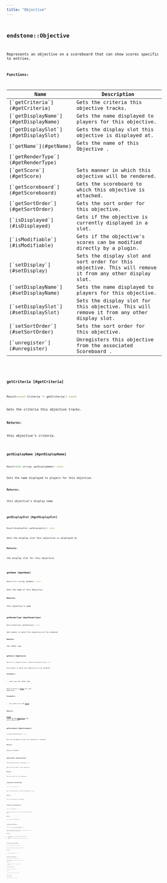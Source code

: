 ```yaml
---
title: "Objective"
---
```


## <code className="doc-symbol doc-symbol-class"/> endstone::Objective

Represents an objective on a scoreboard that can show scores specific to entries.


















**Functions:**

<table>
<thead>
   <tr>
      <th>Name</th>
      <th>Description</th>
   </tr>
</thead>
<tbody>
<tr key="classendstone_1_1_objective_1a2262338b77cfa7f9d6462857bf94fed2">
    <td>[`getCriteria`](#getCriteria)</td>
    <td>Gets the criteria this objective tracks.</td>
</tr>
<tr key="classendstone_1_1_objective_1add4d16177eaab8a420648e34d3c970e4">
    <td>[`getDisplayName`](#getDisplayName)</td>
    <td>Gets the name displayed to players for this objective.</td>
</tr>
<tr key="classendstone_1_1_objective_1af38249b8c237008e2058ca2a21366f10">
    <td>[`getDisplaySlot`](#getDisplaySlot)</td>
    <td>Gets the display slot this objective is displayed at.</td>
</tr>
<tr key="classendstone_1_1_objective_1a76ef52e95148d3e88f6f3581bd4a97da">
    <td>[`getName`](#getName)</td>
    <td>Gets the name of this Objective .</td>
</tr>
<tr key="classendstone_1_1_objective_1ad0a6886ee17ccb32139c3b793e29b94a">
    <td>[`getRenderType`](#getRenderType)</td>
    <td></td>
</tr>
<tr key="classendstone_1_1_objective_1a8b28c20b7099517ba2d12eefaf933a97">
    <td>[`getScore`](#getScore)</td>
    <td>Sets manner in which this objective will be rendered.</td>
</tr>
<tr key="classendstone_1_1_objective_1ada9df9db7d4dab1a2a129891a58822b9">
    <td>[`getScoreboard`](#getScoreboard)</td>
    <td>Gets the scoreboard to which this objective is attached.</td>
</tr>
<tr key="classendstone_1_1_objective_1a05c3b9adac524acd88b8308eea70afb3">
    <td>[`getSortOrder`](#getSortOrder)</td>
    <td>Gets the sort order for this objective.</td>
</tr>
<tr key="classendstone_1_1_objective_1a0611f9cc4ba7aaa5039c7a82b85c37ff">
    <td>[`isDisplayed`](#isDisplayed)</td>
    <td>Gets if the objective is currently displayed in a slot.</td>
</tr>
<tr key="classendstone_1_1_objective_1a8a5034991d4713d86a242ca0a78f063d">
    <td>[`isModifiable`](#isModifiable)</td>
    <td>Gets if the objective's scores can be modified directly by a plugin.</td>
</tr>
<tr key="classendstone_1_1_objective_1a42b677651015bc3e39519974f4fdac56">
    <td>[`setDisplay`](#setDisplay)</td>
    <td>Sets the display slot and sort order for this objective. This will remove it from any other display slot.</td>
</tr>
<tr key="classendstone_1_1_objective_1a15982b68232d9cbaf16d4172c4bff1b8">
    <td>[`setDisplayName`](#setDisplayName)</td>
    <td>Sets the name displayed to players for this objective.</td>
</tr>
<tr key="classendstone_1_1_objective_1a5c68bd98d41d5d3caa69f50e3f7c3fd4">
    <td>[`setDisplaySlot`](#setDisplaySlot)</td>
    <td>Sets the display slot for this objective. This will remove it from any other display slot.</td>
</tr>
<tr key="classendstone_1_1_objective_1a1d3b73d4809a54546966668c08b72245">
    <td>[`setSortOrder`](#setSortOrder)</td>
    <td>Sets the sort order for this objective.</td>
</tr>
<tr key="classendstone_1_1_objective_1a4edbc25888e5f914ee03379b9db15fe7">
    <td>[`unregister`](#unregister)</td>
    <td>Unregisters this objective from the associated Scoreboard .</td>
</tr>
</tbody>
</table>

### <code className="doc-symbol doc-symbol-function"/> getCriteria [#getCriteria]

```cpp
Result<const Criteria *> getCriteria() const
```

Gets the criteria this objective tracks.





**Returns:**

this objective's criteria. 





        
### <code className="doc-symbol doc-symbol-function"/> getDisplayName [#getDisplayName]

```cpp
Result<std::string> getDisplayName() const
```

Gets the name displayed to players for this objective.





**Returns:**

this objective's display name 





        
### <code className="doc-symbol doc-symbol-function"/> getDisplaySlot [#getDisplaySlot]

```cpp
Result<DisplaySlot> getDisplaySlot() const
```

Gets the display slot this objective is displayed at.





**Returns:**

the display slot for this objective 





        
### <code className="doc-symbol doc-symbol-function"/> getName [#getName]

```cpp
Result<std::string> getName() const
```

Gets the name of this Objective .





**Returns:**

this objective's name 





        
### <code className="doc-symbol doc-symbol-function"/> getRenderType [#getRenderType]

```cpp
Result<RenderType> getRenderType() const
```


Gets manner in which this objective will be rendered.




**Returns:**

the render type 





        
### <code className="doc-symbol doc-symbol-function"/> getScore [#getScore]

```cpp
Result<std::unique_ptr<Score>> getScore(ScoreEntry entry) const
```

Sets manner in which this objective will be rendered.





**Parameters:**


* `render_type` new render type

Gets an entry's [**Score**](classendstone_1_1_score.md) for this objective.




**Parameters:**


* `entry` Entry for the [**Score**](classendstone_1_1_score.md) 



**Returns:**

[**Score**](classendstone_1_1_score.md) tracking the [**Objective**](classendstone_1_1_objective.md) and entry specified 





        
### <code className="doc-symbol doc-symbol-function"/> getScoreboard [#getScoreboard]

```cpp
Scoreboard &getScoreboard() const
```

Gets the scoreboard to which this objective is attached.





**Returns:**

Owning scoreboard 





        
### <code className="doc-symbol doc-symbol-function"/> getSortOrder [#getSortOrder]

```cpp
Result<ObjectiveSortOrder> getSortOrder() const
```

Gets the sort order for this objective.





**Returns:**

The sort order for this objective. 





        
### <code className="doc-symbol doc-symbol-function"/> isDisplayed [#isDisplayed]

```cpp
Result<bool> isDisplayed() const
```

Gets if the objective is currently displayed in a slot.





**Returns:**

true if the objective is displayed 





        
### <code className="doc-symbol doc-symbol-function"/> isModifiable [#isModifiable]

```cpp
Result<bool> isModifiable() const
```

Gets if the objective's scores can be modified directly by a plugin.





**Returns:**

true if scores are modifiable 





        
### <code className="doc-symbol doc-symbol-function"/> setDisplay [#setDisplay]

```cpp
Result<void> setDisplay(std::optional<DisplaySlot> slot,
                        ObjectiveSortOrder order)
```

Sets the display slot and sort order for this objective. This will remove it from any other display slot.





**Parameters:**


* `slot` The display slot where this objective should be displayed. 
* `order` The sort order for this objective in the display slot. 




        
### <code className="doc-symbol doc-symbol-function"/> setDisplayName [#setDisplayName]

```cpp
Result<void> setDisplayName(std::string display_name)
```

Sets the name displayed to players for this objective.





**Parameters:**


* `display_name` Display name to set 




        
### <code className="doc-symbol doc-symbol-function"/> setDisplaySlot [#setDisplaySlot]

```cpp
Result<void> setDisplaySlot(std::optional<DisplaySlot> slot)
```

Sets the display slot for this objective. This will remove it from any other display slot.





**Parameters:**


* `slot` The display slot where this objective should be displayed. 




        
### <code className="doc-symbol doc-symbol-function"/> setSortOrder [#setSortOrder]

```cpp
Result<void> setSortOrder(ObjectiveSortOrder order)
```

Sets the sort order for this objective.





**Parameters:**


* `order` The sort order for this objective in the display slot. 




        
### <code className="doc-symbol doc-symbol-function"/> unregister [#unregister]

```cpp
Result<void> unregister() const
```

Unregisters this objective from the associated Scoreboard .

